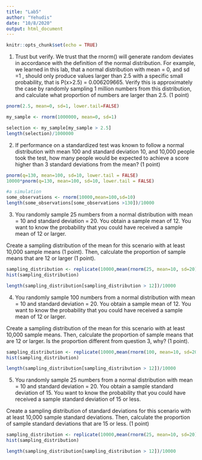 ```yaml
---
title: "Lab5"
author: "Yehudis"
date: "10/8/2020"
output: html_document
---
```


```r
knitr::opts_chunk$set(echo = TRUE)
```

1. Trust but verify. We trust that the rnorm() will generate random deviates in accordance with the definition of the normal distribution. For example, we learned in this lab, that a normal distribution with mean = 0, and sd =1 , should only produce values larger than 2.5 with a specific small probability, that is P(x>2.5) = 0.006209665. Verify this is approximately the case by randomly sampling 1 million numbers from this distribution, and calculate what proportion of numbers are larger than 2.5. (1 point)

```r
pnorm(2.5, mean=0, sd=1, lower.tail=FALSE)

my_sample <- rnorm(1000000, mean=0, sd=1)

selection <- my_sample[my_sample > 2.5]
length(selection)/1000000
```


2. If performance on a standardized test was known to follow a normal distribution with mean 100 and standard deviation 10, and 10,000 people took the test, how many people would be expected to achieve a score higher than 3 standard deviations from the mean? (1 point)

```r
pnorm(q=130, mean=100, sd=10, lower.tail = FALSE)
10000*pnorm(q=130, mean=100, sd=10, lower.tail = FALSE)

#a simulation
some_observations <- rnorm(10000,mean=100,sd=10)
length(some_observations[some_observations >130])/10000
```

3. You randomly sample 25 numbers from a normal distribution with mean = 10 and standard deviation = 20. You obtain a sample mean of 12. You want to know the probability that you could have received a sample mean of 12 or larger.

Create a sampling distribution of the mean for this scenario with at least 10,000 sample means (1 point). Then, calculate the proportion of sample means that are 12 or larger (1 point).

```r
sampling_distribution <- replicate(10000,mean(rnorm(25, mean=10, sd=20)))
hist(sampling_distribution)

length(sampling_distribution[sampling_distribution > 12])/10000
```

4. You randomly sample 100 numbers from a normal distribution with mean = 10 and standard deviation = 20. You obtain a sample mean of 12. You want to know the probability that you could have received a sample mean of 12 or larger.

Create a sampling distribution of the mean for this scenario with at least 10,000 sample means. Then, calculate the proportion of sample means that are 12 or larger. Is the proportion different from question 3, why? (1 point).

```r
sampling_distribution <- replicate(10000,mean(rnorm(100, mean=10, sd=20)))
hist(sampling_distribution)

length(sampling_distribution[sampling_distribution > 12])/10000
```

5. You randomly sample 25 numbers from a normal distribution with mean = 10 and standard deviation = 20. You obtain a sample standard deviation of 15. You want to know the probability that you could have received a sample standard deviation of 15 or less.

Create a sampling distribution of standard deviations for this scenario with at least 10,000 sample standard deviations. Then, calculate the proportion of sample standard deviations that are 15 or less. (1 point)

```r
sampling_distribution <- replicate(10000,mean(rnorm(25, mean=10, sd=20)))
hist(sampling_distribution)

length(sampling_distribution[sampling_distribution > 12])/10000
```



